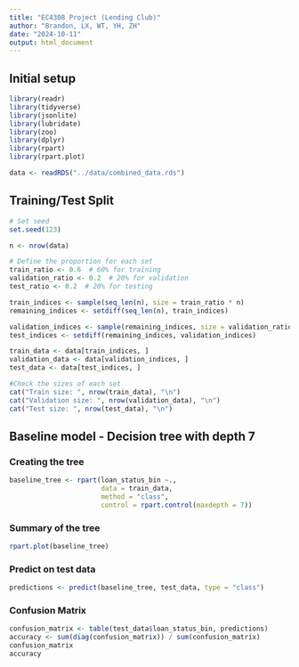 ```yaml
---
title: "EC4308 Project (Lending Club)"
author: "Brandon, LX, WT, YH, ZH"
date: "2024-10-11"
output: html_document
---
```


## Initial setup
```r
library(readr)
library(tidyverse)
library(jsonlite)
library(lubridate)
library(zoo)
library(dplyr)
library(rpart)
library(rpart.plot)

data <- readRDS("../data/combined_data.rds")
```

## Training/Test Split
```r
# Set seed
set.seed(123)

n <- nrow(data)  

# Define the proportion for each set
train_ratio <- 0.6  # 60% for training
validation_ratio <- 0.2  # 20% for validation
test_ratio <- 0.2  # 20% for testing

train_indices <- sample(seq_len(n), size = train_ratio * n)
remaining_indices <- setdiff(seq_len(n), train_indices)

validation_indices <- sample(remaining_indices, size = validation_ratio * n)
test_indices <- setdiff(remaining_indices, validation_indices)

train_data <- data[train_indices, ]
validation_data <- data[validation_indices, ]
test_data <- data[test_indices, ]

#Check the sizes of each set
cat("Train size: ", nrow(train_data), "\n")
cat("Validation size: ", nrow(validation_data), "\n")
cat("Test size: ", nrow(test_data), "\n")

```

## Baseline model - Decision tree with depth 7
### Creating the tree
```r
baseline_tree <- rpart(loan_status_bin ~., 
                       data = train_data, 
                       method = "class", 
                       control = rpart.control(maxdepth = 7))

```

### Summary of the tree
```r
rpart.plot(baseline_tree)
```
### Predict on test data
```r
predictions <- predict(baseline_tree, test_data, type = "class")
```

### Confusion Matrix
```r
confusion_matrix <- table(test_data$loan_status_bin, predictions)
accuracy <- sum(diag(confusion_matrix)) / sum(confusion_matrix)
confusion_matrix
accuracy
```

